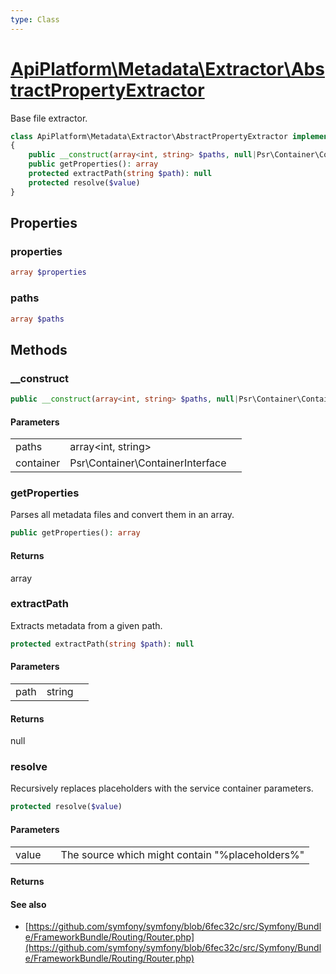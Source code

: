 ```yaml
---
type: Class
---
```


# [ApiPlatform\Metadata\Extractor\AbstractPropertyExtractor](/docs/v3.2/reference/Metadata/Extractor/AbstractPropertyExtractor)

Base file extractor.


```php
class ApiPlatform\Metadata\Extractor\AbstractPropertyExtractor implements `<a href="/docs/v3.2/reference/Metadata/Extractor/PropertyExtractorInterface">ApiPlatform\Metadata\Extractor\PropertyExtractorInterface</a>`
{
    public __construct(array<int, string> $paths, null|Psr\Container\ContainerInterface $container)
    public getProperties(): array
    protected extractPath(string $path): null
    protected resolve($value)
}
```
## Properties
### properties

```php
array $properties
```



### paths

```php
array $paths
```



## Methods

### __construct



```php
public __construct(array<int, string> $paths, null|Psr\Container\ContainerInterface $container)
```

#### Parameters

<table><tbody>
<tr><td>paths</td><td>array&lt;int, string&gt;</td><td></td></tr><tr><td>container</td><td>Psr\Container\ContainerInterface</td><td></td></tr>
</tbody>
</table>

### getProperties

Parses all metadata files and convert them in an array.

```php
public getProperties(): array
```

#### Returns

array

### extractPath

Extracts metadata from a given path.

```php
protected extractPath(string $path): null
```

#### Parameters

<table><tbody>
<tr><td>path</td><td>string</td><td></td></tr>
</tbody>
</table>

#### Returns

null

### resolve

Recursively replaces placeholders with the service container parameters.

```php
protected resolve($value)
```

#### Parameters

<table><tbody>
<tr><td>value</td><td></td><td>The source which might contain "%placeholders%"</td></tr>
</tbody>
</table>

#### Returns



#### See also
- [https://github.com/symfony/symfony/blob/6fec32c/src/Symfony/Bundle/FrameworkBundle/Routing/Router.php](https://github.com/symfony/symfony/blob/6fec32c/src/Symfony/Bundle/FrameworkBundle/Routing/Router.php)

